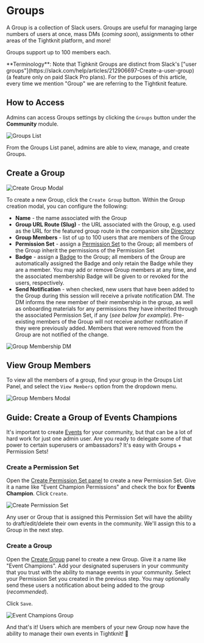 
# Groups

A Group is a collection of Slack users. Groups are useful for managing large numbers of users at once, mass DMs (_coming soon_), assignments to other areas of the Tightknit platform, and more!

<Callout type="info">Groups support up to 100 members each.</Callout>

<Callout>
**Terminology**: 
Note that Tighknit Groups are distinct from Slack's ["user
groups"](https://slack.com/help/articles/212906697-Create-a-user-group) (a feature only on paid Slack Pro plans). For the purposes of this article, every
time we mention "Group" we are referring to the Tightknit feature.

</Callout>

## How to Access

Admins can access Groups settings by clicking the `Groups` button under the **Community** module.

![Groups List](/community/groups/groups-list.png)

From the Groups List panel, admins are able to view, manage, and create Groups.

## Create a Group

![Create Group Modal](/community/groups/create-group-modal.png)

To create a new Group, click the `Create Group` button. Within the Group creation modal, you can configure the following:

- **Name** - the name associated with the Group
- **Group URL Route (Slug)** - the URL associated with the Group, e.g. used as the URL for the featured group route in the companion site [Directory](/companion-site/pages/directory)
- **Group Members** - list of up to 100 users that are members of the Group
- **Permission Set** - assign a [Permission Set](/community/permission-sets) to the Group; all members of the Group inherit the permissions of the Permission Set
- **Badge** - assign a [Badge](/gamification/badges) to the Group; all members of the Group are automatically assigned the Badge and only retain the Badge while they are a member. You may add or remove Group members at any time, and the associated membership Badge will be given to or revoked for the users, respectively.
- **Send Notification** - when checked, new users that have been added to the Group during this session will receive a private notification DM. The DM informs the new member of their membership in the group, as well as onboarding materials for any permissions they have inherited through the associated Permission Set, if any (_see below for example_). Pre-existing members of the Group will not receive another notification if they were previously added. Members that were removed from the Group are not notified of the change.

![Group Membership DM](/community/groups/group-membership-dm.png)

## View Group Members

To view all the members of a group, find your group in the Groups List Panel, and select the `View Members` option from the dropdown menu.

![Group Members Modal](/community/groups/group-members.png)

## Guide: Create a Group of Events Champions

It's important to create [Events](/events/getting-started) for your community, but that can be a lot of hard work for just one admin user. Are you ready to delegate some of that power to certain superusers or ambassadors? It's easy with Groups + Permission Sets!

<Steps>

### Create a Permission Set

Open the [Create Permission Set panel](/community/permission-sets#create-a-permission-set) to create a new Permission Set. Give it a name like "Event Champion Permissions" and check the box for **Events Champion**. Click `Create`.

![Create Permission Set](/community/permission-sets/create-permission-set-modal.png)

Any user or Group that is assigned this Permission Set will have the ability to draft/edit/delete their own events in the community. We'll assign this to a Group in the next step.

### Create a Group

Open the [Create Group](#create-a-group) panel to create a new Group. Give it a name like "Event Champions". Add your designated superusers in your community that you trust with the ability to manage events in your community. Select your Permission Set you created in the previous step. You may optionally send these users a notification about being added to the group (_recommended_).

Click `Save`.

![Event Champions Group](/community/groups/event-champions.png)

</Steps>

And that's it! Users which are members of your new Group now have the ability to manage their own events in Tightknit! 🤘
